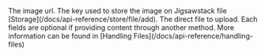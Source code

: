 <ParamField body="url" type="string">
  The image url.
</ParamField>

<ParamField body="file_store_key" type="string">
  The key used to store the image on Jigsawstack file
  [Storage](/docs/api-reference/store/file/add).
</ParamField>

<ParamField body="file" type="any">
  The direct file to upload.
</ParamField>

<Info>
  Each fields are optional if providing content through another method. More information can be found in [Handling Files](/docs/api-reference/handling-files)
</Info>
